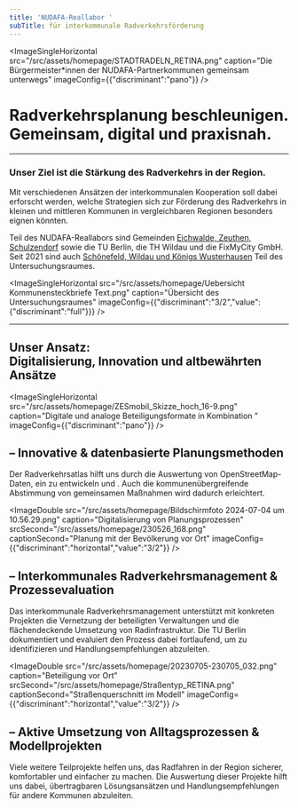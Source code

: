 ```yaml
---
title: 'NUDAFA-Reallabor '
subTitle: für interkommunale Radverkehrsförderung
---
```

<ImageSingleHorizontal src="/src/assets/homepage/STADTRADELN_RETINA.png" caption="Die Bürgermeister*innen der NUDAFA-Partnerkommunen gemeinsam unterwegs" imageConfig={{"discriminant":"pano"}} />

Radverkehrsplanung beschleunigen. \
Gemeinsam, digital und praxisnah.
=================================

---

### **Unser Ziel ist die Stärkung des Radverkehrs in der Region.**&#x20;

Mit verschiedenen Ansätzen der interkommunalen Kooperation soll dabei erforscht werden, welche Strategien sich zur Förderung des Radverkehrs in kleinen und mittleren Kommunen in vergleichbaren Regionen besonders eignen könnten.&#x20;

Teil des NUDAFA-Reallabors sind Gemeinden [Eichwalde, Zeuthen, Schulzendorf](https://next.nudafa.de/partnerkommunen/) sowie die TU Berlin, die TH Wildau und die FixMyCity GmbH. Seit 2021 sind auch [Schönefeld, Wildau und Königs Wusterhausen](https://next.nudafa.de/partnerkommunen/) Teil des Untersuchungsraumes. <TextLinkArrow href="https://next.nudafa.de/ueber-uns/" display="mehr" external={false} />

<ImageSingleHorizontal src="/src/assets/homepage/Uebersicht Kommunensteckbriefe Text.png" caption="Übersicht des Untersuchungsraumes" imageConfig={{"discriminant":"3/2","value":{"discriminant":"full"}}} />



---

Unser Ansatz: \
Digitalisierung, Innovation und altbewährten Ansätze
----------------------------------------------------

<ImageSingleHorizontal src="/src/assets/homepage/ZESmobil_Skizze_hoch_16-9.png" caption="Digitale und analoge Beteiligungsformate in Kombination " imageConfig={{"discriminant":"pano"}} />

## – Innovative & datenbasierte Planungsmethoden

Der Radverkehrsatlas hilft uns durch die Auswertung von OpenStreetMap-Daten, ein <TextLinkArrow href="https://next.nudafa.de/radnetz/einleitung" display="ein flächendeckendes Radverkehrsnetz" external={false} /> zu entwickeln und <TextLinkArrow href="https://next.nudafa.de/massnahmen" display="dessen Umsetzung nachvollziehbar darzustellen" external={false} />. Auch die kommunenübergreifende Abstimmung von gemeinsamen Maßnahmen wird dadurch erleichtert.&#x20;

<ImageDouble src="/src/assets/homepage/Bildschirmfoto 2024-07-04 um 10.56.29.png" caption="Digitalisierung von Planungsprozessen" srcSecond="/src/assets/homepage/230526_168.png" captionSecond="Planung mit der Bevölkerung vor Ort" imageConfig={{"discriminant":"horizontal","value":"3/2"}} />

## – Interkommunales Radverkehrsmanagement & Prozessevaluation

Das interkommunale Radverkehrsmanagement unterstützt mit konkreten Projekten die Vernetzung der beteiligten Verwaltungen und die flächendeckende Umsetzung von Radinfrastruktur. Die TU Berlin dokumentiert und evaluiert den Prozess dabei fortlaufend, um <TextLinkArrow href="https://next.nudafa.de/begleitforschung" display="Hemmnisse und Treiber der interkommunalen Radverkehrsförderung" external={false} /> zu identifizieren und Handlungsempfehlungen abzuleiten.

<ImageDouble src="/src/assets/homepage/20230705-230705_032.png" caption="Beteiligung vor Ort" srcSecond="/src/assets/homepage/Straßentyp_RETINA.png" captionSecond="Straßenquerschnitt im Modell" imageConfig={{"discriminant":"horizontal","value":"3/2"}} />

## – Aktive Umsetzung von Alltagsprozessen & Modellprojekten

Viele weitere Teilprojekte helfen uns, das Radfahren in der Region sicherer, komfortabler und einfacher zu machen. Die Auswertung dieser Projekte hilft uns dabei, übertragbaren Lösungsansätzen und Handlungsempfehlungen für andere Kommunen abzuleiten.

